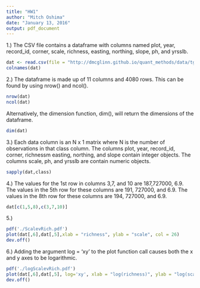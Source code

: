 ```yaml
---
title: "HW1"
author: "Mitch Oshima"
date: "January 13, 2016"
output: pdf_document
---
```


1.) The CSV file contains a dataframe with columns named plot, year, record_id, corner, scale, richness, easting, northing, slope, ph, and yrsslb.

```r
dat <- read.csv(file = "http://dmcglinn.github.io/quant_methods/data/tgpp.csv", header = T)
colnames(dat)
```

2.) The dataframe is made up of 11 columns and 4080 rows. This can be found by using nrow() and ncol().
```r
nrow(dat)
ncol(dat)
```

Alternatively, the dimension function, dim(), will return the dimensions of the dataframe.
```r
dim(dat)
```

3.)  Each data column is an N x 1 matrix where N is the number of observations in that class column. The columns plot, year, record_id, corner, richnessm easting, northing, and slope contain integer objects. The columns scale, ph, and yrsslb are contain numeric objects. 
```r
sapply(dat,class)
```

4.) The values for the 1st row in columns 3,7, and 10 are 187,727000, 6.9. The values in the 5th row for these columns are 191, 727000, and 6.9. The values in the 8th row for these columns are 194, 727000, and 6.9.
```r
dat[c(1,5,8),c(3,7,10)]
```

5.) 
```r
pdf('./ScalevRich.pdf')
plot(dat[,6],dat[,5],xlab = "richness", ylab = "scale", col = 26)
dev.off()
```

6.) Adding the argument log = 'xy' to the plot function call causes both the x and y axes to be logarithmic.
```r
pdf('./logScalevRich.pdf')
plot(dat[,6],dat[,5], log='xy', xlab = "log(richness)", ylab = "log(scale)", col = 26)
dev.off()
```